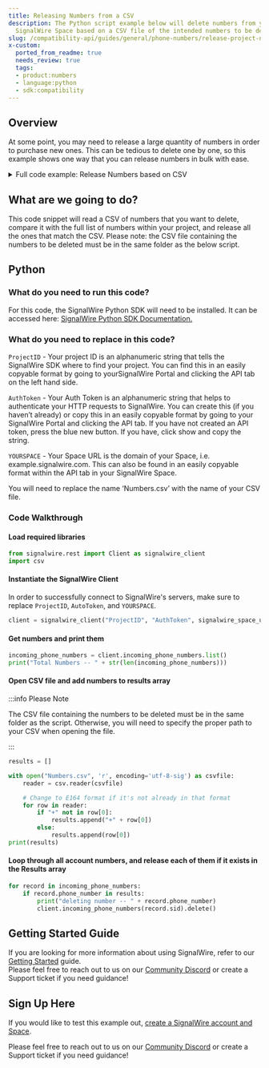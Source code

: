 ```yaml
---
title: Releasing Numbers from a CSV
description: The Python script example below will delete numbers from your
  SignalWire Space based on a CSV file of the intended numbers to be deleted.
slug: /compatibility-api/guides/general/phone-numbers/release-project-numbers-based-off-csv
x-custom:
  ported_from_readme: true
  needs_review: true
  tags:
  - product:numbers
  - language:python
  - sdk:compatibility
---
```



Overview
--------

At some point, you may need to release a large quantity of numbers in order to purchase new ones. This can be tedious to delete one by one, so this example shows one way that you can release numbers in bulk with ease.

<details>
  <summary>Full code example: Release Numbers based on CSV</summary>

```python
from signalwire.rest import Client as signalwire_client
import csv

client = signalwire_client("ProjectID", "AuthToken",
signalwire_space_url='YOURSPACE.signalwire.com')

incoming_phone_numbers = client.incoming_phone_numbers.list()
print("Total Numbers -- " + str(len(incoming_phone_numbers)))

results = []

with open("Numbers.csv", 'r', encoding='utf-8-sig') as csvfile:
    reader = csv.reader(csvfile)

    for row in reader:
        if "+" not in row[0]:
            results.append("+" + row[0])
        else:
            results.append(row[0])
print(results)

for record in incoming_phone_numbers:
    if record.phone_number in results:
        print("deleting number -- " + record.phone_number)
        client.incoming_phone_numbers(record.sid).delete()
```

</details>

What are we going to do?
------------------------

This code snippet will read a CSV of numbers that you want to delete, compare it with the full list of numbers within your project, and release all the ones that match the CSV. Please note: the CSV file containing the numbers to be deleted must be in the same folder as the below script.

Python
------

### What do you need to run this code?

For this code, the SignalWire Python SDK will need to be installed. It can be accessed here: [SignalWire Python SDK Documentation. ](https://docs.signalwire.com/topics/laml-api/#laml-rest-api-client-libraries-and-sdks-python)

### What do you need to replace in this code?

`ProjectID` - Your project ID is an alphanumeric string that tells the SignalWire SDK where to find your project. You can find this in an easily copyable format by going to yourSignalWire Portal and clicking the API tab on the left hand side.

`AuthToken` - Your Auth Token is an alphanumeric string that helps to authenticate your HTTP requests to SignalWire. You can create this (if you haven’t already) or copy this in an easily copyable format by going to your SignalWire Portal and clicking the API tab. If you have not created an API token, press the blue new button. If you have, click show and copy the string.

`YOURSPACE` - Your Space URL is the domain of your Space, i.e. example.signalwire.com. This can also be found in an easily copyable format within the API tab in your SignalWire Space.

You will need to replace the name ‘Numbers.csv’ with the name of your CSV file.

### Code Walkthrough

#### Load required libraries

```python
from signalwire.rest import Client as signalwire_client
import csv
```

#### Instantiate the SignalWire Client

In order to successfully connect to SignalWire's servers, make sure to replace `ProjectID`, `AutoToken`, and `YOURSPACE`.

```python
client = signalwire_client("ProjectID", "AuthToken", signalwire_space_url='YOURSPACE.signalwire.com')
```

#### Get numbers and print them

```python
incoming_phone_numbers = client.incoming_phone_numbers.list()
print("Total Numbers -- " + str(len(incoming_phone_numbers)))
```

#### Open CSV file and add numbers to results array


:::info Please Note

The CSV file containing the numbers to be deleted must be in the same folder as the script. Otherwise, you will need to specify the proper path to your CSV when opening the file.

:::

```python
results = []

with open("Numbers.csv", 'r', encoding='utf-8-sig') as csvfile:
    reader = csv.reader(csvfile)

    # Change to E164 format if it's not already in that format
    for row in reader:
        if "+" not in row[0]:
            results.append("+" + row[0])
        else:
            results.append(row[0])
print(results)
```

#### Loop through all account numbers, and release each of them if it exists in the Results array

```python
for record in incoming_phone_numbers:
    if record.phone_number in results:
        print("deleting number -- " + record.phone_number)
        client.incoming_phone_numbers(record.sid).delete()
```

Getting Started Guide
---------------------

If you are looking for more information about using SignalWire, refer to our [Getting Started](/platform/dashboard/getting-started/signing-up-for-a-space) guide.  
Please feel free to reach out to us on our [Community Discord](https://discord.com/invite/F2WNYTNjuF) or create a Support ticket if you need guidance!

Sign Up Here
------------

If you would like to test this example out, [create a SignalWire account and Space](https://m.signalwire.com/signups/new?s=1).

Please feel free to reach out to us on our [Community Discord](https://discord.com/invite/F2WNYTNjuF) or create a Support ticket if you need guidance!
